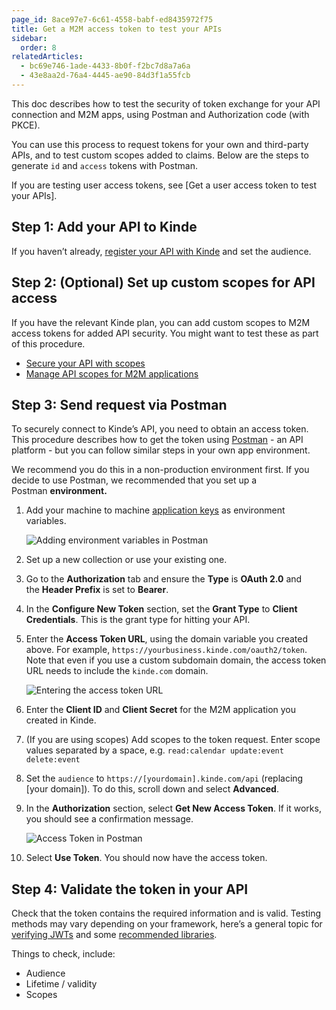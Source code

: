 ```yaml
---
page_id: 8ace97e7-6c61-4558-babf-ed8435972f75
title: Get a M2M access token to test your APIs
sidebar:
  order: 8
relatedArticles:
  - bc69e746-1ade-4433-8b0f-f2bc7d8a7a6a
  - 43e8aa2d-76a4-4445-ae90-84d3f1a55fcb
---
```


This doc describes how to test the security of token exchange for your API connection and M2M apps, using Postman and Authorization code (with PKCE). 

You can use this process to request tokens for your own and third-party APIs, and to test custom scopes added to claims. Below are the steps to generate `id` and `access` tokens with Postman.

If you are testing user access tokens, see [Get a user access token to test your APIs].

## Step 1: Add your API to Kinde

If you haven’t already, [register your API with Kinde](/developer-tools/your-apis/register-manage-apis/) and set the audience.

## Step 2: (Optional) Set up custom scopes for API access

If you have the relevant Kinde plan, you can add custom scopes to M2M access tokens for added API security. You might want to test these as part of this procedure.

- [Secure your API with scopes](/developer-tools/your-apis/custom-api-scopes/)
- [Manage API scopes for M2M applications](/developer-tools/your-apis/api-scopes-m2m-applications/)

## Step 3: Send request via Postman

To securely connect to Kinde’s API, you need to obtain an access token. This procedure describes how to get the token using [Postman](https://www.postman.com/) - an API platform - but you can follow similar steps in your own app environment.

We recommend you do this in a non-production environment first. If you decide to use Postman, we recommended that you set up a Postman **environment.**

1. Add your machine to machine [application keys](/get-started/connect/getting-app-keys/) as environment variables.
    
    ![Adding environment variables in Postman](https://imagedelivery.net/skPPZTHzSlcslvHjesZQcQ/69800dc4-2d22-468c-4300-71e4b4ee8b00/public)
        
2. Set up a new collection or use your existing one.
3. Go to the **Authorization** tab and ensure the **Type** is **OAuth 2.0** and the **Header Prefix** is set to **Bearer**.
4. In the **Configure New Token** section, set the **Grant Type** to **Client Credentials**. This is the grant type for hitting your API.
5. Enter the **Access Token URL**, using the domain variable you created above. For example, `https://yourbusiness.kinde.com/oauth2/token`. Note that even if you use a custom subdomain domain, the access token URL needs to include the `kinde.com` domain.
    
    ![Entering the access token URL](https://imagedelivery.net/skPPZTHzSlcslvHjesZQcQ/8149baf6-e3b7-406d-7447-390fe4bc2100/public)
        
6. Enter the **Client ID** and **Client Secret** for the M2M application you created in Kinde.
7. (If you are using scopes) Add scopes to the token request. Enter scope values separated by a space, e.g. `read:calendar update:event delete:event`
8. Set the `audience` to `https://[yourdomain].kinde.com/api` (replacing [your domain]). To do this, scroll down and select **Advanced**. 
9. In the **Authorization** section, select **Get New Access Token**. If it works, you should see a confirmation message.
    
    ![Access Token in Postman](https://imagedelivery.net/skPPZTHzSlcslvHjesZQcQ/b736bc91-3f30-4d48-62c6-37f131e88300/public)
        
10. Select **Use Token**. You should now have the access token.

## Step 4: Validate the token in your API

Check that the token contains the required information and is valid. Testing methods may vary depending on your framework, here’s a general topic for [verifying JWTs](/build/tokens/verifying-json-web-tokens) and some [recommended libraries](https://openid.net/developers/jwt-jws-jwe-jwk-and-jwa-implementations/). 

Things to check, include:

- Audience
- Lifetime / validity
- Scopes




